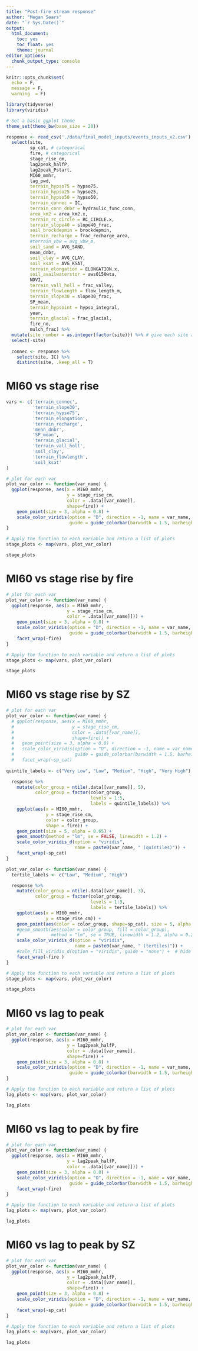 ```yaml
---
title: "Post-fire stream response"
author: "Megan Sears"
date: "`r Sys.Date()`"
output:
  html_document:
    toc: yes
    toc_float: yes
    theme: journal
editor_options:
  chunk_output_type: console
---
```


```r
knitr::opts_chunk$set(
  echo = F,
  message = F, 
  warning  = F)

library(tidyverse)
library(viridis)

# Set a basic ggplot theme
theme_set(theme_bw(base_size = 20))

```

```r

response <- read_csv('./data/final_model_inputs/events_inputs_v2.csv') %>%
  select(site,
         sp_cat, # categorical
         fire, # categorical
         stage_rise_cm,
         lag2peak_halfP,
         lag2peak_Pstart,
         MI60_mmhr,
         lag_pwd,
         terrain_hypso75 = hypso75,
         terrain_hypso25 = hypso25,
         terrain_hypso50 = hypso50,
         terrain_connec = IC,
         terrain_conn_dnbr = hydraulic_func_conn,
         area_km2 = area_km2.x,
         terrain_rc_circle = RC_CIRCLE.x,
         terrain_slope40 = slope40_frac,
         soil_brockdepmin = brockdepmin,
         terrain_recharge = frac_recharge_area,
         #terrain_vbw = avg_vbw_m,
         soil_sand = AVG_SAND,
         mean_dnbr, 
         soil_clay = AVG_CLAY,
         soil_ksat = AVG_KSAT, 
         terrain_elongation = ELONGATION.x, 
         soil_availwaterstor = aws0150wta, 
         NDVI, 
         terrain_vall_holl = frac_valley,
         terrain_flowlength = flow_length_m, 
         terrain_slope30 = slope30_frac, 
         SP_mean,
         terrain_hypsoint = hypso_integral,
         year,
         terrain_glacial = frac_glacial,
         fire_no,
         mulch_frac) %>%
  mutate(site_number = as.integer(factor(site))) %>% # give each site a number
  select(-site)
  
  connec <- response %>%
    select(site, IC) %>%
    distinct(site, .keep_all = T)

```

# MI60 vs stage rise

```r

vars <- c('terrain_connec',
          'terrain_slope30',
          'terrain_hypso75',
          'terrain_elongation',
          'terrain_recharge',
          'mean_dnbr',
          'SP_mean',
          'terrain_glacial',
          'terrain_vall_holl',
          'soil_clay',
          'terrain_flowlength',
          'soil_ksat'
)

# plot for each var
plot_var_color <- function(var_name) {
  ggplot(response, aes(x = MI60_mmhr, 
                       y = stage_rise_cm, 
                       color = .data[[var_name]],
                       shape=fire)) +
    geom_point(size = 3, alpha = 0.8) +
    scale_color_viridis(option = "D", direction = -1, name = var_name,
                        guide = guide_colorbar(barwidth = 1.5, barheight = 10))
}

# Apply the function to each variable and return a list of plots
stage_plots <- map(vars, plot_var_color)

stage_plots

```

# MI60 vs stage rise by fire

```r

# plot for each var
plot_var_color <- function(var_name) {
  ggplot(response, aes(x = MI60_mmhr, 
                       y = stage_rise_cm, 
                       color = .data[[var_name]])) +
    geom_point(size = 3, alpha = 0.8) +
    scale_color_viridis(option = "D", direction = -1, name = var_name,
                        guide = guide_colorbar(barwidth = 1.5, barheight = 10)) +
    facet_wrap(~fire)
}

# Apply the function to each variable and return a list of plots
stage_plots <- map(vars, plot_var_color)

stage_plots

```

# MI60 vs stage rise by SZ

```r

# plot for each var
plot_var_color <- function(var_name) {
  # ggplot(response, aes(x = MI60_mmhr, 
  #                      y = stage_rise_cm, 
  #                      color = .data[[var_name]],
  #                      shape=fire)) +
  #   geom_point(size = 3, alpha = 0.8) +
  #   scale_color_viridis(option = "D", direction = -1, name = var_name,
  #                       guide = guide_colorbar(barwidth = 1.5, barheight = 10)) +
  #   facet_wrap(~sp_cat)
  
quintile_labels <- c("Very Low", "Low", "Medium", "High", "Very High")

  response %>%
    mutate(color_group = ntile(.data[[var_name]], 5),
           color_group = factor(color_group,
                                levels = 1:5,
                                labels = quintile_labels)) %>%
    ggplot(aes(x = MI60_mmhr,
               y = stage_rise_cm,
               color = color_group,
               shape = fire)) +
    geom_point(size = 5, alpha = 0.65) +
    geom_smooth(method = "lm", se = FALSE, linewidth = 1.2) + 
    scale_color_viridis_d(option = "viridis",
                          name = paste0(var_name, " (quintiles)")) +
    facet_wrap(~sp_cat)
}

plot_var_color <- function(var_name) {
  tertile_labels <- c("Low", "Medium", "High")

  response %>%
    mutate(color_group = ntile(.data[[var_name]], 3),
           color_group = factor(color_group,
                                levels = 1:3,
                                labels = tertile_labels)) %>%
    ggplot(aes(x = MI60_mmhr,
               y = stage_rise_cm)) +
    geom_point(aes(color = color_group, shape=sp_cat), size = 5, alpha = 0.65) +
    #geom_smooth(aes(color = color_group, fill = color_group), 
    #            method = "lm", se = TRUE, linewidth = 1.2, alpha = 0.2) +
    scale_color_viridis_d(option = "viridis",
                          name = paste0(var_name, " (tertiles)")) +
    #cale_fill_viridis_d(option = "viridis", guide = "none") +  # hide duplicate fill legend
    facet_wrap(~fire )
}

# Apply the function to each variable and return a list of plots
stage_plots <- map(vars, plot_var_color)

stage_plots

```

# MI60 vs lag to peak

```r

# plot for each var
plot_var_color <- function(var_name) {
  ggplot(response, aes(x = MI60_mmhr, 
                       y = lag2peak_halfP, 
                       color = .data[[var_name]],
                       shape=fire)) +
    geom_point(size = 3, alpha = 0.8) +
    scale_color_viridis(option = "D", direction = -1, name = var_name,
                        guide = guide_colorbar(barwidth = 1.5, barheight = 10))
}

# Apply the function to each variable and return a list of plots
lag_plots <- map(vars, plot_var_color)

lag_plots

```

# MI60 vs lag to peak by fire

```r

# plot for each var
plot_var_color <- function(var_name) {
  ggplot(response, aes(x = MI60_mmhr, 
                       y = lag2peak_halfP, 
                       color = .data[[var_name]])) +
    geom_point(size = 3, alpha = 0.8) +
    scale_color_viridis(option = "D", direction = -1, name = var_name,
                        guide = guide_colorbar(barwidth = 1.5, barheight = 10)) +
    facet_wrap(~fire)
}

# Apply the function to each variable and return a list of plots
lag_plots <- map(vars, plot_var_color)

lag_plots

```

# MI60 vs lag to peak by SZ

```r

# plot for each var
plot_var_color <- function(var_name) {
  ggplot(response, aes(x = MI60_mmhr, 
                       y = lag2peak_halfP, 
                       color = .data[[var_name]],
                       shape=fire)) +
    geom_point(size = 3, alpha = 0.8) +
    scale_color_viridis(option = "D", direction = -1, name = var_name,
                        guide = guide_colorbar(barwidth = 1.5, barheight = 10)) +
    facet_wrap(~sp_cat)
}

# Apply the function to each variable and return a list of plots
lag_plots <- map(vars, plot_var_color)

lag_plots

```

